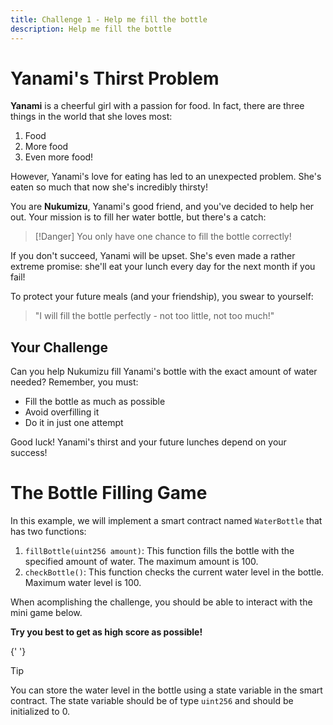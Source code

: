 ```yaml
---
title: Challenge 1 - Help me fill the bottle
description: Help me fill the bottle
---
```



# Yanami's Thirst Problem

**Yanami** is a cheerful girl with a passion for food. In fact, there are three things in the world that she loves most:

1. Food
2. More food
3. Even more food!

However, Yanami's love for eating has led to an unexpected problem. She's eaten so much that now she's incredibly thirsty!

You are **Nukumizu**, Yanami's good friend, and you've decided to help her out. Your mission is to fill her water bottle, but there's a catch:

> [!Danger] You only have one chance to fill the bottle correctly!

If you don't succeed, Yanami will be upset. She's even made a rather extreme promise: she'll eat your lunch every day for the next month if you fail!

To protect your future meals (and your friendship), you swear to yourself:

> "I will fill the bottle perfectly - not too little, not too much!"

## Your Challenge

Can you help Nukumizu fill Yanami's bottle with the exact amount of water needed? Remember, you must:

- Fill the bottle as much as possible
- Avoid overfilling it
- Do it in just one attempt

Good luck! Yanami's thirst and your future lunches depend on your success!

# The Bottle Filling Game

In this example, we will implement a smart contract named `WaterBottle` that has two functions:

1. `fillBottle(uint256 amount)`: This function fills the bottle with the specified amount of water. The maximum amount is 100.
2. `checkBottle()`: This function checks the current water level in the bottle. Maximum water level is 100.

When acomplishing the challenge, you should be able to interact with the mini game below.

**Try you best to get as high score as possible!**

{' '}

> [!tip]
> You can store the water level in the bottle using a state variable in the smart contract.
> The state variable should be of type `uint256` and should be initialized to 0.

<Example />
